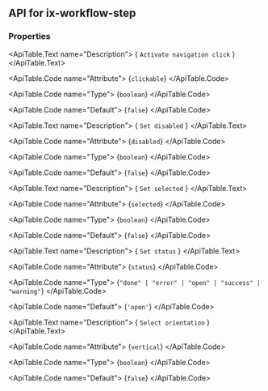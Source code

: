 
## API for ix-workflow-step

### Properties

<ApiTable id="property-clickable">
  <ApiTable.PropertyHeader name="clickable" singleFramework="">
  </ApiTable.PropertyHeader>

  <ApiTable.Text name="Description">
    { `Activate navigation click` }
  </ApiTable.Text>

  <ApiTable.Code name="Attribute">
    {`clickable`}
  </ApiTable.Code>

  <ApiTable.Code name="Type">
   {`boolean`}
  </ApiTable.Code>

  <ApiTable.Code name="Default">
    {`false`}
  </ApiTable.Code>

</ApiTable>
<ApiTable id="property-disabled">
  <ApiTable.PropertyHeader name="disabled" singleFramework="">
  </ApiTable.PropertyHeader>

  <ApiTable.Text name="Description">
    { `Set disabled` }
  </ApiTable.Text>

  <ApiTable.Code name="Attribute">
    {`disabled`}
  </ApiTable.Code>

  <ApiTable.Code name="Type">
   {`boolean`}
  </ApiTable.Code>

  <ApiTable.Code name="Default">
    {`false`}
  </ApiTable.Code>

</ApiTable>
<ApiTable id="property-selected">
  <ApiTable.PropertyHeader name="selected" singleFramework="">
  </ApiTable.PropertyHeader>

  <ApiTable.Text name="Description">
    { `Set selected` }
  </ApiTable.Text>

  <ApiTable.Code name="Attribute">
    {`selected`}
  </ApiTable.Code>

  <ApiTable.Code name="Type">
   {`boolean`}
  </ApiTable.Code>

  <ApiTable.Code name="Default">
    {`false`}
  </ApiTable.Code>

</ApiTable>
<ApiTable id="property-status">
  <ApiTable.PropertyHeader name="status" singleFramework="">
  </ApiTable.PropertyHeader>

  <ApiTable.Text name="Description">
    { `Set status` }
  </ApiTable.Text>

  <ApiTable.Code name="Attribute">
    {`status`}
  </ApiTable.Code>

  <ApiTable.Code name="Type">
   {`"done" | "error" | "open" | "success" | "warning"`}
  </ApiTable.Code>

  <ApiTable.Code name="Default">
    {`'open'`}
  </ApiTable.Code>

</ApiTable>
<ApiTable id="property-vertical">
  <ApiTable.PropertyHeader name="vertical" singleFramework="">
  </ApiTable.PropertyHeader>

  <ApiTable.Text name="Description">
    { `Select orientation` }
  </ApiTable.Text>

  <ApiTable.Code name="Attribute">
    {`vertical`}
  </ApiTable.Code>

  <ApiTable.Code name="Type">
   {`boolean`}
  </ApiTable.Code>

  <ApiTable.Code name="Default">
    {`false`}
  </ApiTable.Code>

</ApiTable>




